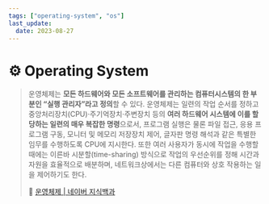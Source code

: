 ```yaml
---
tags: ["operating-system", "os"]
last_update:
  date: 2023-08-27
---
```


# ⚙️ Operating System

> 운영체제는 **모든 하드웨어와 모든 소프트웨어를 관리하는 컴퓨터시스템의 한 부분인 “실행 관리자”라고 정의**할 수 있다. 운영체제는 일련의 작업 순서를 정하고 중앙처리장치(CPU)·주기억장치·주변장치 등의 **여러 하드웨어 시스템에 이를 할당하는 일련의 매우 복잡한 명령**으로서, 프로그램 실행은 물론 파일 접근, 응용 프로그램 구동, 모니터 및 메모리 저장장치 제어, 글자판 명령 해석과 같은 특별한 임무를 수행하도록 CPU에 지시한다. 또한 여러 사용자가 동시에 작업을 수행할 때에는 이른바 시분할(time-sharing) 방식으로 작업의 우선순위를 정해 시간과 자원을 효율적으로 배분하며, 네트워크상에서는 다른 컴퓨터와 상호 작용하는 일을 제어하기도 한다.
>
> 🔗 [운영체제 | 네이버 지식백과](https://terms.naver.com/entry.naver?docId=2073347&cid=44414&categoryId=44414)
